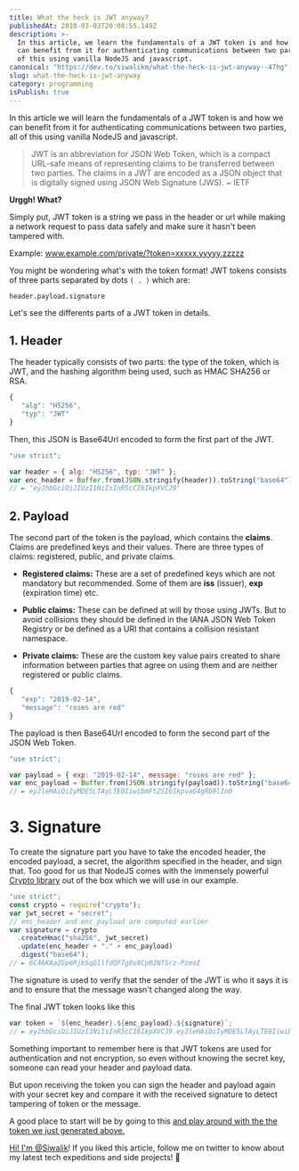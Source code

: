 ```yaml
---
title: What the heck is JWT anyway?
publishedAt: 2018-03-03T20:08:55.149Z
description: >-
  In this article, we learn the fundamentals of a JWT token is and how we
  can benefit from it for authenticating communications between two parties, all
  of this using vanilla NodeJS and javascript.
canonical: "https://dev.to/siwalikm/what-the-heck-is-jwt-anyway--47hg"
slug: what-the-heck-is-jwt-anyway
category: programming
isPublish: true
---
```


In this article we will learn the fundamentals of a JWT token is and how we can benefit from it for authenticating communications between two parties, all of this using vanilla NodeJS and javascript.

> JWT is an abbreviation for JSON Web Token, which is a compact URL-safe means of representing claims to be transferred between two parties. The claims in a JWT are encoded as a JSON object that is digitally signed using JSON Web Signature (JWS). ~ IETF

**Urggh! What?**

Simply put, JWT token is a string we pass in the header or url while making a network request to pass data safely and make sure it hasn't been tampered with.

Example: www.example.com/private/?token=xxxxx.yyyyy.zzzzz

You might be wondering what's with the token format! JWT tokens consists of three parts separated by dots `( . )` which are:

```
header.payload.signature
```

Let's see the differents parts of a JWT token in details.

## 1. Header
The header typically consists of two parts: the type of the token, which is JWT, and the hashing algorithm being used, such as HMAC SHA256 or RSA.

```javascript
{
   "alg": "HS256",
   "typ": "JWT"
}
```

Then, this JSON is Base64Url encoded to form the first part of the JWT.

```javascript
"use strict";

var header = { alg: "HS256", typ: "JWT" };
var enc_header = Buffer.from(JSON.stringify(header)).toString("base64");
// ► "eyJhbGciOiJIUzI1NiIsInR5cCI6IkpXVCJ9"
```

## 2. Payload

The second part of the token is the payload, which contains the **claims**. Claims are predefined keys and their values. There are three types of claims: registered, public, and private claims.

- **Registered claims:** These are a set of predefined keys which are not mandatory but recommended. Some of them are **iss** (issuer), **exp** (expiration time) etc.

- **Public claims:** These can be defined at will by those using JWTs. But to avoid collisions they should be defined in the IANA JSON Web Token Registry or be defined as a URI that contains a collision resistant namespace.

- **Private claims:** These are the custom key value pairs created to share information between parties that agree on using them and are neither registered or public claims.

```javascript
{
   "exp": "2019-02-14",
   "message": "roses are red"
}
```

The payload is then Base64Url encoded to form the second part of the JSON Web Token.

```javascript
"use strict";

var payload = { exp: "2019-02-14", message: "roses are red" };
var enc_payload = Buffer.from(JSON.stringify(payload)).toString("base64");
// ► eyJleHAiOiIyMDE5LTAyLTE0IiwibmFtZSI6IkpvaG4gRG9lIn0
```

# 3. Signature

To create the signature part you have to take the encoded header, the encoded payload, a secret, the algorithm specified in the header, and sign that. Too good for us that NodeJS comes with the immensely powerful [Crypto library](https://nodejs.org/api/crypto.html) out of the box which we will use in our example.

```javascript
"use strict";
const crypto = require("crypto");
var jwt_secret = "secret";
// enc_header and enc_payload are computed earlier
var signature = crypto
  .createHmac("sha256", jwt_secret)
  .update(enc_header + "." + enc_payload)
  .digest("base64");
// ► 6C46KAaZGp6RjbSqGllfdQF7g8vXCp02NTSrz-PzeoI
```

The signature is used to verify that the sender of the JWT is who it says it is and to ensure that the message wasn't changed along the way.

The final JWT token looks like this

```javascript
var token = `${enc_header}.${enc_payload}.${signature}`;
// ► eyJhbGciOiJIUzI1NiIsInR5cCI6IkpXVCJ9.eyJleHAiOiIyMDE5LTAyLTE0IiwibWVzc2FnZSI6InJvc2VzIGFyZSByZWQifQ.0u-mkgLo5479CPjJJ4mXCwn2RW4dFT12fiYiopRWsZw
```

Something important to remember here is that JWT tokens are used for authentication and not encryption, so even without knowing the secret key, someone can read your header and payload data.

But upon receiving the token you can sign the header and payload again with your secret key and compare it with the received signature to detect tampering of token or the message.

A good place to start will be by going to this <a href="https://jwt.io/#debugger" label="online JWT debugger at jwt.io" isUnderline /> and play around with the the token we just generated above.

Hi! I'm [@Siwalik](https://twitter.com/intent/follow?user_id=4708084272)! If you liked this article, follow me on twitter to know about my latest tech expeditions and side projects! 🙌

